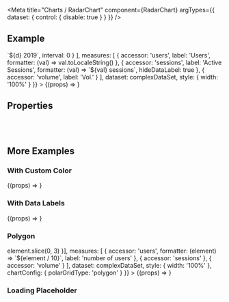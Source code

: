 
<Meta
  title="Charts /  RadarChart"
  component={RadarChart}
  argTypes={{
    dataset: {
      control: { disable: true }
    }
  }}
/>

<DocsHeader />

## Example

<Canvas>
  <Story
    name="Default"
    args={{
      dimensions: [
        {
          accessor: 'name',
          formatter: (d) => `${d} 2019`,
          interval: 0
        }
      ],
      measures: [
        {
          accessor: 'users',
          label: 'Users',
          formatter: (val) => val.toLocaleString()
        },
        {
          accessor: 'sessions',
          label: 'Active Sessions',
          formatter: (val) => `${val} sessions`,
          hideDataLabel: true
        },
        {
          accessor: 'volume',
          label: 'Vol.'
        }
      ],
      dataset: complexDataSet,
      style: { width: '100%' }
    }}
  >
    {(props) => <RadarChart {...props} />}
  </Story>
</Canvas>

## Properties

<ArgsTable story="Default" />

<br />
<br />

## More Examples

### With Custom Color

<Canvas>
  <Story
    name="With Custom Color"
    args={{
      dimensions: [{ accessor: 'name' }],
      measures: [{ accessor: 'users', color: 'red' }],
      dataset: simpleDataSet,
      style: { width: '100%' }
    }}
  >
    {(props) => <RadarChart {...props} />}
  </Story>
</Canvas>

### With Data Labels

<Canvas>
  <Story
    name="With Data Labels"
    args={{
      dimensions: [{ accessor: 'name' }],
      measures: [
        {
          accessor: 'users'
        },
        {
          accessor: 'sessions'
        },
        {
          accessor: 'volume'
        }
      ],
      dataset: complexDataSet,
      style: { width: '100%' }
    }}
  >
    {(props) => <RadarChart {...props} />}
  </Story>
</Canvas>

### Polygon

<Canvas>
  <Story
    name="Polygon"
    args={{
      dimensions: [{ accessor: 'name', formatter: (element) => element.slice(0, 3) }],
      measures: [
        {
          accessor: 'users',
          formatter: (element) => `${element / 10}`,
          label: 'number of users'
        },
        {
          accessor: 'sessions'
        },
        {
          accessor: 'volume'
        }
      ],
      dataset: complexDataSet,
      style: { width: '100%' },
      chartConfig: { polarGridType: 'polygon' }
    }}
  >
    {(props) => <RadarChart {...props} />}
  </Story>
</Canvas>

### Loading Placeholder

<Canvas>
  <Story name="Loading Placeholder">
    <RadarChart style={{ width: '100%' }} dimensions={[]} measures={[]} />
  </Story>
</Canvas>
